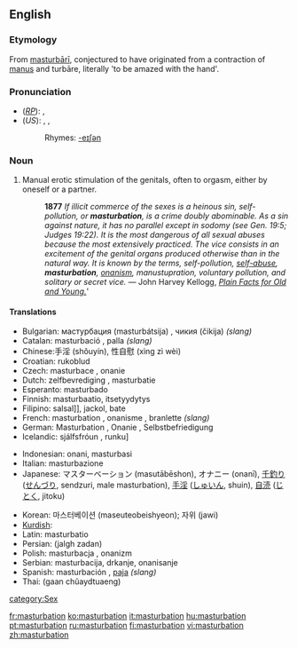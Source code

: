 {{see|Masturbation}}
==English==
{{wikipedia}}
{{WikiSaurus-link|masturbate}}
===Etymology===
From {{L.}} [[masturbari|masturbārī]], conjectured to have originated from a contraction of [[manus]] and turbāre, literally 'to be amazed with the hand'.

===Pronunciation===
*(''[[RP]]''): {{IPA|/ˌmæstəˈbeɪʃən/}}, {{SAMPA|/%m{st@"beIS@n/}}
*(''US''): {{AHD|măs'tərbāʹshən}}, {{IPA|/ˌmæstɚˈbeɪʃən/}}, {{SAMPA|/%m{st@`"beIS@n/}}
*:Rhymes: [[Rhymes:English:-eɪʃǝn|-eɪʃǝn]]

===Noun===
{{en-noun|-}}

#Manual erotic stimulation of the genitals, often to orgasm, either by oneself or a partner.
#:<b>1877</b> ''If illicit commerce of the sexes is a heinous sin, self-pollution, or <b>masturbation</b>, is a crime doubly abominable. As a sin against nature, it has no parallel except in sodomy (see Gen. 19:5; Judges 19:22). It is the most dangerous of all sexual abuses because the most extensively practiced. The vice consists in an excitement of the genital organs produced otherwise than in the natural way. It is known by the terms, self-pollution, [[self-abuse]], <b>masturbation</b>, [[onanism]], manustupration, voluntary pollution, and solitary or secret vice.'' — John Harvey Kellogg, ''[http://etext.virginia.edu/etcbin/ot2www-pubeng?specfile=/texts/english/modeng/publicsearch/modengpub.o2w&act=text&offset=413312861&textreg=2&query=masturbation&id=KelPlai Plain Facts for Old and Young.]'''


====Translations====
{{top}}
*Bulgarian: мастурбация (masturbátsija) {{f}}, чикия (čikija) {{f}} ''(slang)''
*Catalan: masturbació {{f}}, palla {{f}} ''(slang)''
*Chinese:手淫 (shǒuyín), 性自慰 (xìng zì wèi)
*Croatian: rukoblud {{f}}
*Czech: masturbace {{f}}, onanie {{f}} 
*Dutch: zelfbevrediging {{f}}, masturbatie {{f}}
*Esperanto: masturbado
*Finnish: masturbaatio, itsetyydytys
*Filipino: salsal]], jackol, bate
*French: masturbation {{f}}, onanisme {{m}}, branlette {{f}} ''(slang)''
*German: Masturbation {{f}}, Onanie {{f}}, Selbstbefriedigung {{f}}
*Icelandic: sjálfsfróun {{f}}, runku] {{f}}
{{mid}}
*Indonesian: onani, masturbasi
*Italian: masturbazione {{f}}
*Japanese: マスターベーション (masutābēshon), オナニー (onanī), [[千釣り]] ([[せんづり]], sendzuri, male masturbation), [[手淫]]	([[しゅいん]], shuin), [[自涜]] ([[じとく]], jitoku)

*Korean: 마스터베이션 (maseuteobeishyeon); 자위 (jawi)
*[[Kurdish]]: {{trad|ku|destperkî}} {{f}}
*Latin: masturbatio {{f}}
*Persian: {{FAchar|[[جلق زدن]]}} (jalgh zadan)
*Polish: masturbacja {{f}}, onanizm {{m}}
*Serbian: masturbacija, drkanje, onanisanje {{f}}
*Spanish: masturbación {{f}}, [[paja]] {{f}} ''(slang)''
*Thai: {{THchar|[[การช่วยตัวเอง]]}} (gaan chûaydtuaeng)
{{bottom}}

[[category:Sex]]

[[fr:masturbation]]
[[ko:masturbation]]
[[it:masturbation]]
[[hu:masturbation]]
[[pt:masturbation]]
[[ru:masturbation]]
[[fi:masturbation]]
[[vi:masturbation]]
[[zh:masturbation]]